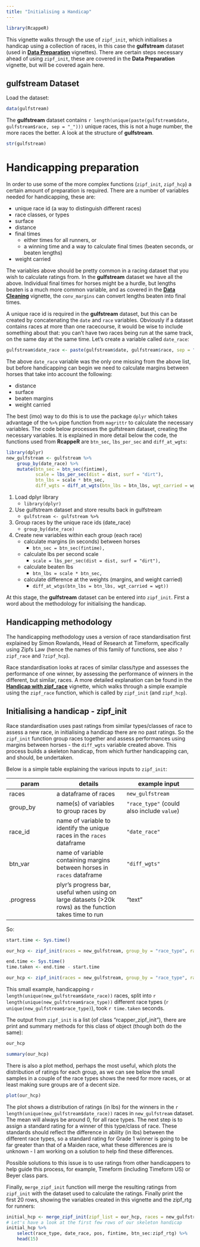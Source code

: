 ```yaml
---
title: "Initialising a Handicap"
---
```


```r
library(RcappeR)
```

This vignette walks through the use of `zipf_init`, which initialises a handicap using a collection of races, in this case the **gulfstream** dataset (used in [**Data Preparation**](data_prep.html) vignettes).  There are certain steps necessary ahead of using `zipf_init`, these are covered in the **Data Preparation** vignette, but will be covered again here.

## gulfstream Dataset

Load the dataset:
```r
data(gulfstream)
```

The **gulfstream** dataset contains `r length(unique(paste(gulfstream$date, gulfstream$race, sep = "_")))` unique races, this is not a huge number, the more races the better.  A look at the structure of **gulfstream**.

```r
str(gulfstream)
```

# Handicapping preparation

In order to use some of the more complex functions (`zipf_init`, `zipf_hcp`) a certain amount of preparation is required.  There are a number of variables needed for handicapping, these are:

* unique race id (a way to distinguish different races)
* race classes, or types
* surface
* distance
* final times
    + either times for all runners, or
    + a winning time and a way to calculate final times (beaten seconds, or beaten lengths)
* weight carried

The variables above should be pretty common in a racing dataset that you wish to calculate ratings from.  In the **gulfstream** dataset we have all the above.  Individual final times for horses might be a hurdle, but lengths beaten is a much more common variable, and as covered in the [**Data Cleaning**](data_cleaning.html) vignette, the `conv_margins` can convert lengths beaten into final times.

A unique race id is required in the **gulfstream** dataset, but this can be created by concatenating the `date` and `race` variables.  Obviously if a dataset contains races at more than one racecourse, it would be wise to include something about that: you can't have two races being run at the same track, on the same day at the same time.  Let's create a variable called `date_race`:

```r
gulfstream$date_race <- paste(gulfstream$date, gulfstream$race, sep = "_")
```

The above `date_race` variable was the only one missing from the above list, but before handicapping can begin we need to calculate margins between horses that take into account the following:

* distance
* surface
* beaten margins
* weight carried

The best (imo) way to do this is to use the package `dplyr` which takes advantage of the `%>%` pipe function from `magrittr` to calculate the necessary variables.  The code below processes the gulfstream dataset, creating the necessary variables.  It is explained in more detail below the code, the functions used from **RcappeR** are `btn_sec`, `lbs_per_sec` and `diff_at_wgts`:

```r
library(dplyr)
new_gulfstream <- gulfstream %>%
    group_by(date_race) %>%
    mutate(btn_sec = btn_sec(fintime),
           scale = lbs_per_sec(dist = dist, surf = "dirt"),
           btn_lbs = scale * btn_sec,
           diff_wgts = diff_at_wgts(btn_lbs = btn_lbs, wgt_carried = wgt))
```

1. Load dplyr library
    + `library(dplyr)`
2. Use gulfstream dataset and store results back in gulfstream
    + `gulfstream <- gulfstream %>%`
3. Group races by the unique race ids (date_race)
    + `group_by(date_race)`
4. Create new variables within each group (each race)
    + calculate margins (in seconds) between horses
        + `btn_sec = btn_sec(fintime),`
    + calculate lbs per second scale
        + `scale = lbs_per_sec(dist = dist, surf = "dirt"),`
    + calculate beaten lbs
        + `btn_lbs = scale * btn_sec,`
    + calculate difference at the weights (margins, and weight carried)
        + `diff_at_wtgs(btn_lbs = btn_lbs, wgt_carried = wgt))`

At this stage, the **gulfstream** dataset can be entered into `zipf_init`.  First a word about the methodology for initialising the handicap.

## Handicapping methodology

The handicapping methodology uses a version of race standardisation first explained by Simon Rowlands, Head of Research at Timeform, specifically using Zipfs Law (hence the names of this family of functions, see also `?zipf_race` and `?zipf_hcp`).

Race standardisation looks at races of similar class/type and assesses the performance of one winner, by assessing the performance of winners in the different, but similar, races.  A more detailed explanation can be found in the [**Handicap with zipf_race**](handicap_with_zipf_race.html) vignette, which walks through a simple example using the `zipf_race` function, which is called by `zipf_init` (and `zipf_hcp`).

## Initialising a handicap - zipf_init

Race standardisation uses past ratings from similar types/classes of race to assess a new race, in initialising a handicap there are no past ratings.  So the `zipf_init` function group races together and assess performances using margins between horses - the `diff_wgts` variable created above.  This process builds a skeleton handicap, from which further handicapping can, and should, be undertaken.

Below is a simple table explaining the various inputs to `zipf_init`:

param | details | example input
------|---------|---------
races | a dataframe of races | `new_gulfstream`
group\_by | name(s) of variables to group races by | `"race_type"` (could also include `value`)
race\_id | name of variable to identify the unique races in the `races` dataframe | `"date_race"`
btn\_var | name of variable containing margins between horses in `races` dataframe | `"diff_wgts"`
.progress | plyr's progress bar, useful when using on large datasets (>20k rows) as the function takes time to run | "text"

So:
```r
start.time <- Sys.time()

our_hcp <- zipf_init(races = new_gulfstream, group_by = "race_type", race_id = "date_race", btn_var = "diff_wgts")

end.time <- Sys.time()
time.taken <- end.time - start.time
```

```r
our_hcp <- zipf_init(races = new_gulfstream, group_by = "race_type", race_id = "date_race", btn_var = "diff_wgts", .progress = "text")
```

This small example, handicapping `r length(unique(new_gulfstream$date_race))` races, split into `r length(unique(new_gulfstream$race_type))` different race types (`r unique(new_gulfstream$race_type)`), took `r time.taken` seconds.

The output from `zipf_init` is a list (of class "rcapper\_zipf\_init"), there are print and summary methods for this class of object (though both do the same):

```r
our_hcp

summary(our_hcp)
```

There is also a plot method, perhaps the most useful, which plots the distribution of ratings for each group, as we can see below the small samples in a couple of the race types shows the need for more races, or at least making sure groups are of a decent size.

```r
plot(our_hcp)
```

The plot shows a distribution of ratings (in lbs) for the winners in the `r length(unique(new_gulfstream$date_race))` races in `new_gulfstream` dataset.  The mean will always be around 0, for all race types.  The next step is to assign a standard rating for a winner of this type/class of race.  These standards should reflect the difference in ability (in lbs) between the different race types, so a standard rating for Grade 1 winner is going to be far greater than that of a Maiden race, what these differences are is unknown - I am working on a solution to help find these differences.

Possible solutions to this issue is to use ratings from other handicappers to help guide this process, for example, Timeform (including Timeform US) or Beyer class pars.

Finally, `merge_zipf_init` function will merge the resulting ratings from `zipf_init` with the dataset used to calculate the ratings.  Finally print the first 20 rows, showing the variables created in this vignette and the zipf_rtg for runners:

```r
initial_hcp <- merge_zipf_init(zipf_list = our_hcp, races = new_gulfstream, btn_var = "diff_wgts")
# Let's have a look at the first few rows of our skeleton handicap
initial_hcp %>%
    select(race_type, date_race, pos, fintime, btn_sec:zipf_rtg) %>%
    head(15)
```